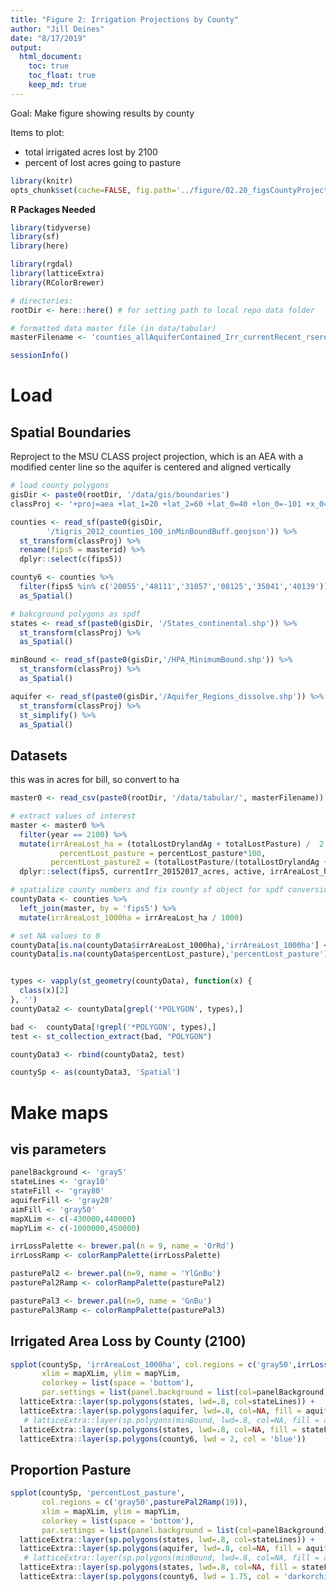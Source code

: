 ```yaml
---
title: "Figure 2: Irrigation Projections by County"
author: "Jill Deines"
date: "8/17/2019"
output: 
  html_document:
    toc: true
    toc_float: true
    keep_md: true
---
```


Goal: Make figure showing results by county

Items to plot:

* total irrigated acres lost by 2100
* percent of lost acres going to pasture

```r
library(knitr)
opts_chunk$set(cache=FALSE, fig.path='../figure/02.20_figsCountyProjections/')
```

**R Packages Needed**

```r
library(tidyverse)
library(sf)
library(here)  

library(rgdal)
library(latticeExtra)
library(RColorBrewer)

# directories:
rootDir <- here::here() # for setting path to local repo data folder

# formatted data master file (in data/tabular)
masterFilename <- 'counties_allAquiferContained_Irr_currentRecent_rserev1_annualIrrLoss_rsSuit_acres_billFormated_allCounties_master.csv'

sessionInfo()
```


# Load

## Spatial Boundaries
Reproject to the MSU CLASS project projection, which is an AEA with a modified center line so the aquifer is centered and aligned vertically

```r
# load county polygons
gisDir <- paste0(rootDir, '/data/gis/boundaries')
classProj <- '+proj=aea +lat_1=20 +lat_2=60 +lat_0=40 +lon_0=-101 +x_0=0 +y_0=0 +datum=NAD83 +units=m +no_defs +ellps=GRS80 +towgs84=0,0,0'

counties <- read_sf(paste0(gisDir,
        '/tigris_2012_counties_100_inMinBoundBuff.geojson')) %>%
  st_transform(classProj) %>%
  rename(fips5 = masterid) %>%
  dplyr::select(c(fips5))

county6 <- counties %>% 
  filter(fips5 %in% c('20055','48111','31057','08125','35041','40139')) %>%
  as_Spatial()

# bakcground polygons as spdf
states <- read_sf(paste0(gisDir, '/States_continental.shp')) %>%
  st_transform(classProj) %>%
  as_Spatial()

minBound <- read_sf(paste0(gisDir,'/HPA_MinimumBound.shp')) %>%
  st_transform(classProj) %>%
  as_Spatial()

aquifer <- read_sf(paste0(gisDir,'/Aquifer_Regions_dissolve.shp')) %>%
  st_transform(classProj) %>%
  st_simplify() %>%
  as_Spatial()
```

## Datasets
this was in acres for bill, so convert to ha

```r
master0 <- read_csv(paste0(rootDir, '/data/tabular/', masterFilename))

# extract values of interest
master <- master0 %>%
  filter(year == 2100) %>%
  mutate(irrAreaLost_ha = (totalLostDrylandAg + totalLostPasture) /  2.471,
           percentLost_pasture = percentLost_pasture*100,
         percentLost_pasture2 = (totalLostPasture/(totalLostDrylandAg + totalLostPasture) )*100) %>%
  dplyr::select(fips5, currentIrr_20152017_acres, active, irrAreaLost_ha, totalLostDrylandAg, totalLostPasture, percentLost_pasture, percentLost_pasture2)

# spatialize county numbers and fix county sf object for spdf conversion
countyData <- counties %>%
  left_join(master, by = 'fips5') %>%
  mutate(irrAreaLost_1000ha = irrAreaLost_ha / 1000)

# set NA values to 0
countyData[is.na(countyData$irrAreaLost_1000ha),'irrAreaLost_1000ha'] <- 0
countyData[is.na(countyData$percentLost_pasture),'percentLost_pasture'] <- 0


types <- vapply(st_geometry(countyData), function(x) {
  class(x)[2]
}, '')
countyData2 <- countyData[grepl('*POLYGON', types),]

bad <-  countyData[!grepl('*POLYGON', types),]
test <- st_collection_extract(bad, "POLYGON")

countyData3 <- rbind(countyData2, test)

countySp <- as(countyData3, 'Spatial')


```


# Make maps

## vis parameters

```r
panelBackground <- 'gray5'
stateLines <- 'gray10'
stateFill <- 'gray80'
aquiferFill <- 'gray20'
aimFill <- 'gray50'
mapXLim <- c(-430000,440000)
mapYLim <- c(-1000000,450000)

irrLossPalette <- brewer.pal(n = 9, name = 'OrRd')
irrLossRamp <- colorRampPalette(irrLossPalette)

pasturePal2 <- brewer.pal(n=9, name = 'YlGnBu')
pasturePal2Ramp <- colorRampPalette(pasturePal2)

pasturePal3 <- brewer.pal(n=9, name = 'GnBu')
pasturePal3Ramp <- colorRampPalette(pasturePal3)
```

## Irrigated Area Loss by County (2100)

```r

spplot(countySp, 'irrAreaLost_1000ha', col.regions = c('gray50',irrLossRamp(19)),
       xlim = mapXLim, ylim = mapYLim,
       colorkey = list(space = 'bottom'),
       par.settings = list(panel.background = list(col=panelBackground))) +
  latticeExtra::layer(sp.polygons(states, lwd=.8, col=stateLines)) +
  latticeExtra::layer(sp.polygons(aquifer, lwd=.8, col=NA, fill = aquiferFill), under=T) +
   # latticeExtra::layer(sp.polygons(minBound, lwd=.8, col=NA, fill = aimFill), under=T) +
  latticeExtra::layer(sp.polygons(states, lwd=.8, col=NA, fill = stateFill), under = TRUE) +
  latticeExtra::layer(sp.polygons(county6, lwd = 2, col = 'blue'))
```

## Proportion Pasture


```r

spplot(countySp, 'percentLost_pasture', 
       col.regions = c('gray50',pasturePal2Ramp(19)),
       xlim = mapXLim, ylim = mapYLim,
       colorkey = list(space = 'bottom'),
       par.settings = list(panel.background = list(col=panelBackground))) +
  latticeExtra::layer(sp.polygons(states, lwd=.8, col=stateLines)) +
  latticeExtra::layer(sp.polygons(aquifer, lwd=.8, col=NA, fill = aquiferFill), under=T) +
   # latticeExtra::layer(sp.polygons(minBound, lwd=.8, col=NA, fill = aimFill), under=T) +
  latticeExtra::layer(sp.polygons(states, lwd=.8, col=NA, fill = stateFill), under = TRUE)  +
  latticeExtra::layer(sp.polygons(county6, lwd = 1.75, col = 'darkorchid2'))
```

